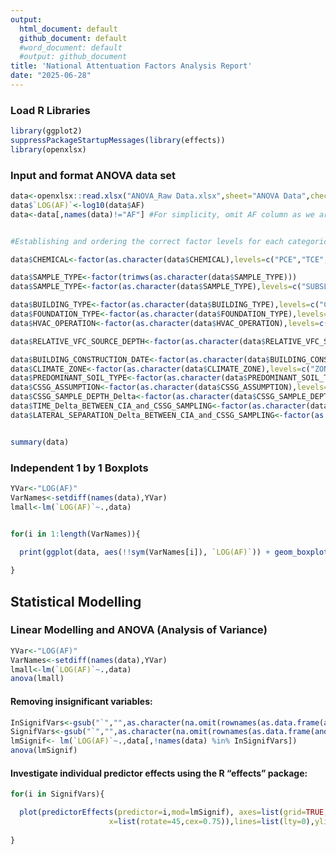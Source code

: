 ---
output:
  html_document: default
  github_document: default
  #word_document: default
  #output: github_document
title: 'National Attentuation Factors Analysis Report'
date: "2025-06-28"
---

### Load R Libraries

```{r setup, include=TRUE,echo=TRUE}
library(ggplot2)
suppressPackageStartupMessages(library(effects))
library(openxlsx)
```

### Input and format ANOVA data set


```{r inputData, include=TRUE,echo=T}

data<-openxlsx::read.xlsx("ANOVA_Raw Data.xlsx",sheet="ANOVA Data",check.names=FALSE,sep.names = "_")
data$`LOG(AF)`<-log10(data$AF)
data<-data[,names(data)!="AF"] #For simplicity, omit AF column as we are modelling log_10(AF).


#Establishing and ordering the correct factor levels for each categorical variable. 

data$CHEMICAL<-factor(as.character(data$CHEMICAL),levels=c("PCE","TCE","PCE and TCE"))

data$SAMPLE_TYPE<-factor(trimws(as.character(data$SAMPLE_TYPE)))
data$SAMPLE_TYPE<-factor(as.character(data$SAMPLE_TYPE),levels=c("SUBSLAB","NEAR-SLAB","ALL"))

data$BUILDING_TYPE<-factor(as.character(data$BUILDING_TYPE),levels=c("COMMERCIAL","INDUSTRIAL","INSTITUTIONAL","NON-RESIDENTIAL","RESIDENTIAL","ALL"))
data$FOUNDATION_TYPE<-factor(as.character(data$FOUNDATION_TYPE),levels=c("BASEMENT","CRAWL SPACE/EARTHEN FLOOR","SLAB-ON-GRADE","ALL"))
data$HVAC_OPERATION<-factor(as.character(data$HVAC_OPERATION),levels=c("HVAC-OFF","HVAC-ON","ALL"))

data$RELATIVE_VFC_SOURCE_DEPTH<-factor(as.character(data$RELATIVE_VFC_SOURCE_DEPTH),levels=c("SHALLOW SOIL","DEEP SOIL/GROUNDWATER","ALL"))

data$BUILDING_CONSTRUCTION_DATE<-factor(as.character(data$BUILDING_CONSTRUCTION_DATE),levels=c("PRE-1950","POST-1950","ALL"))
data$CLIMATE_ZONE<-factor(as.character(data$CLIMATE_ZONE),levels=c("ZONES 1-3","ZONES 4-7","ALL"))
data$PREDOMINANT_SOIL_TYPE<-factor(as.character(data$PREDOMINANT_SOIL_TYPE),levels=c("COARSER GRAINED","FINER GRAINED","ALL"))
data$CSSG_ASSUMPTION<-factor(as.character(data$CSSG_ASSUMPTION),levels=c("AVERAGE CSSG","MAXIMUM CSSG"))
data$CSSG_SAMPLE_DEPTH_Delta<-factor(as.character(data$CSSG_SAMPLE_DEPTH_Delta),levels=c("SUBSLAB (z < 3 ft)","3 <= z <= 5 ft","5 < z <=15","z <= 15 ft","z > 15 ft"))
data$TIME_Delta_BETWEEN_CIA_and_CSSG_SAMPLING<-factor(as.character(data$TIME_Delta_BETWEEN_CIA_and_CSSG_SAMPLING),levels=c("t <= 1 day","1 < t <= 14 days","14 < t <= 60 days","t > 60 days","t < 92 days"))
data$LATERAL_SEPARATION_Delta_BETWEEN_CIA_and_CSSG_SAMPLING<-factor(as.character(data$LATERAL_SEPARATION_Delta_BETWEEN_CIA_and_CSSG_SAMPLING),levels=c("x <= 10 ft","10 < x <=50","50 < x <=100","x < 110 ft"))


summary(data)
```


### Independent 1 by 1 Boxplots



```{r boxplot, echo=TRUE}

YVar<-"LOG(AF)"
VarNames<-setdiff(names(data),YVar)
lmall<-lm(`LOG(AF)`~.,data)


for(i in 1:length(VarNames)){

  print(ggplot(data, aes(!!sym(VarNames[i]), `LOG(AF)`)) + geom_boxplot(fill = 'grey')+ theme(axis.text.x = element_text(angle = 45, vjust = 1, hjust = 1)))
  
}

```



## Statistical Modelling

### Linear Modelling and ANOVA (Analysis of Variance)


```{r Stamod1, echo=TRUE}
YVar<-"LOG(AF)"
VarNames<-setdiff(names(data),YVar)
lmall<-lm(`LOG(AF)`~.,data)
anova(lmall)
```


#### Removing insignificant variables: 
```{r Stamod2, echo=TRUE}
InSignifVars<-gsub("`","",as.character(na.omit(rownames(as.data.frame(anova(lmall)))[as.vector(as.data.frame(anova(lmall))["Pr(>F)"]>0.05)])))
SignifVars<-gsub("`","",as.character(na.omit(rownames(as.data.frame(anova(lmall)))[as.vector(as.data.frame(anova(lmall))["Pr(>F)"]<0.05)])))
lmSignif<- lm(`LOG(AF)`~.,data[,!names(data) %in% InSignifVars])
anova(lmSignif)
```






#### Investigate individual predictor effects using the R "effects" package: 

```{r Stamod4, echo=TRUE}



for(i in SignifVars){

  plot(predictorEffects(predictor=i,mod=lmSignif), axes=list(grid=TRUE,
                      x=list(rotate=45,cex=0.75)),lines=list(lty=0),ylim=c(-4.5,-2))
  
}


```




